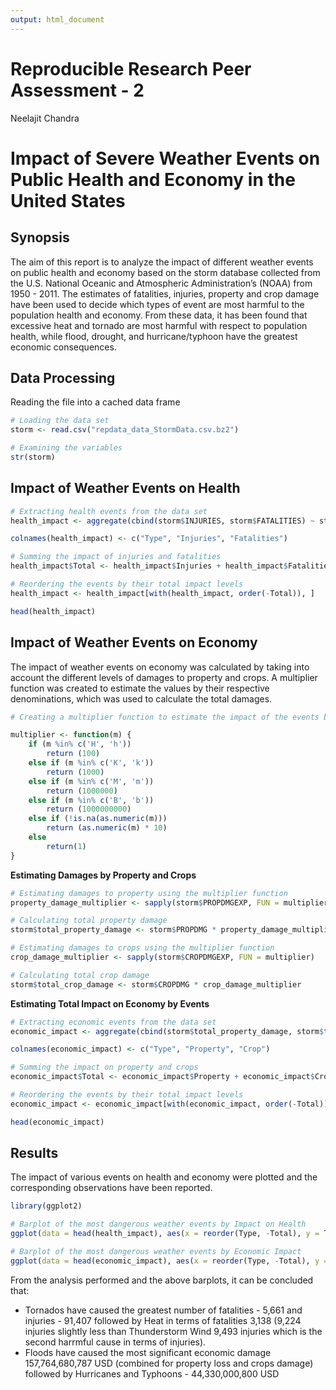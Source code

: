 ```yaml
---
output: html_document
---
```

# Reproducible Research Peer Assessment - 2
Neelajit Chandra

# Impact of Severe Weather Events on Public Health and Economy in the United States


## Synopsis

The aim of this report is to analyze the impact of different weather events on public health and economy based on the storm database collected from the U.S. National Oceanic and Atmospheric Administration's (NOAA) from 1950 - 2011. The estimates of fatalities, injuries, property and crop damage have been used to decide which types of event are most harmful to the population health and economy. From these data, it has been found that excessive heat and tornado are most harmful with respect to population health, while flood, drought, and hurricane/typhoon have the greatest economic consequences.


## Data Processing

Reading the file into a cached data frame

```r

# Loading the data set
storm <- read.csv("repdata_data_StormData.csv.bz2")

# Examining the variables
str(storm)

```


## Impact of Weather Events on Health

```r

# Extracting health events from the data set
health_impact <- aggregate(cbind(storm$INJURIES, storm$FATALITIES) ~ storm$EVTYPE, data = storm, FUN = sum)

colnames(health_impact) <- c("Type", "Injuries", "Fatalities")

# Summing the impact of injuries and fatalities
health_impact$Total <- health_impact$Injuries + health_impact$Fatalities

# Reordering the events by their total impact levels
health_impact <- health_impact[with(health_impact, order(-Total)), ]

head(health_impact)

```


## Impact of Weather Events on Economy

The impact of weather events on economy was calculated by taking into account the different levels of damages to property and crops. A multiplier function was created to estimate the values by their respective denominations, which was used to calculate the total damages.

```r

# Creating a multiplier function to estimate the impact of the events by their respective units/levels

multiplier <- function(m) {
    if (m %in% c('H', 'h'))
        return (100)
    else if (m %in% c('K', 'k'))
        return (1000)
    else if (m %in% c('M', 'm'))
        return (1000000)
    else if (m %in% c('B', 'b'))
        return (1000000000)
    else if (!is.na(as.numeric(m))) 
        return (as.numeric(m) * 10)
    else 
        return(1)
}

```


**Estimating Damages by Property and Crops**

```r

# Estimating damages to property using the multiplier function
property_damage_multiplier <- sapply(storm$PROPDMGEXP, FUN = multiplier)

# Calculating total property damage
storm$total_property_damage <- storm$PROPDMG * property_damage_multiplier

# Estimating damages to crops using the multiplier function
crop_damage_multiplier <- sapply(storm$CROPDMGEXP, FUN = multiplier)

# Calculating total crop damage
storm$total_crop_damage <- storm$CROPDMG * crop_damage_multiplier

```


**Estimating Total Impact on Economy by Events**

```r

# Extracting economic events from the data set
economic_impact <- aggregate(cbind(storm$total_property_damage, storm$total_crop_damage) ~ storm$EVTYPE, data = storm, FUN = sum)

colnames(economic_impact) <- c("Type", "Property", "Crop")

# Summing the impact on property and crops
economic_impact$Total <- economic_impact$Property + economic_impact$Crop

# Reordering the events by their total impact levels
economic_impact <- economic_impact[with(economic_impact, order(-Total)), ]

head(economic_impact)

```



## Results

The impact of various events on health and economy were plotted and the corresponding observations have been reported.

```r

library(ggplot2)

# Barplot of the most dangerous weather events by Impact on Health
ggplot(data = head(health_impact), aes(x = reorder(Type, -Total), y = Total / 10^3)) + geom_bar(stat = "identity") + labs( x = "Event Type", y = "Total number of injuries and fatalities in thousands", title = "Most Dangerous Weather Events in US by Health") + theme(axis.text.x = element_text(angle = 90))

# Barplot of the most dangerous weather events by Economic Impact
ggplot(data = head(economic_impact), aes(x = reorder(Type, -Total), y = Total / 10^9)) + geom_bar(stat = "identity") + labs( x = "Event Type", y = "Total Damage in Billions", title = "Most Dangerous Weather Events in US by Economy") + theme(axis.text.x = element_text(angle = 90))

```

From the analysis performed and the above barplots, it can be concluded that:

- Tornados have caused the greatest number of fatalities - 5,661 and injuries - 91,407 followed by Heat in terms of fatalities 3,138 (9,224 injuries slightly less than Thunderstorm Wind 9,493 injuries which is the second harrmful cause in terms of injuries).  
- Floods have caused the most significant economic damage 157,764,680,787 USD (combined for property loss and crops damage) followed by Hurricanes and Typhoons - 44,330,000,800 USD
